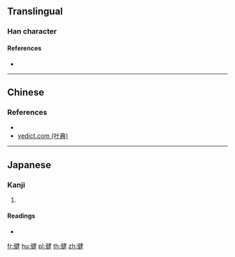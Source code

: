 ==Translingual==

===Han character===
{{Han char|rn=60|rad=彳|as=08|sn=11|four=|canj=HONKQ|ids=⿰彳建}}

====References====
* {{Han ref|kx=0370.051|hdz=20831.120|uh=5FA4}}

----

==Chinese==
{{zh-see|健|v}}

===References===
* {{R:twedu|A00208-001}}
* [http://yedict.com/htm/5F/5FA4.htm yedict.com (叶典)]

----

==Japanese==

===Kanji===
{{ja-kanji|grade=|rs=彳08}}

# {{defn|lang=ja|sort=彳08}}

====Readings====
* {{ja-readings|on=|kun=[[たけし]] (takeshi), [[けん]] (ken)}}

[[fr:徤]]
[[hu:徤]]
[[pl:徤]]
[[th:徤]]
[[zh:徤]]